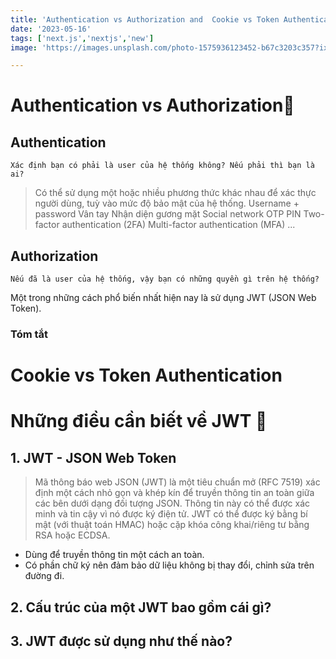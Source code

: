 ```yaml
---
title: 'Authentication vs Authorization and  Cookie vs Token Authentication and  JSON Web Token'
date: '2023-05-16'
tags: ['next.js','nextjs','new']
image: 'https://images.unsplash.com/photo-1575936123452-b67c3203c357?ixlib=rb-4.0.3&ixid=M3wxMjA3fDB8MHxzZWFyY2h8Mnx8aW1hZ2V8ZW58MHx8MHx8fDA%3D&w=1000&q=80'

---
```

# Authentication vs Authorization🎉
<CustomImage src="https://raw.githubusercontent.com/asdiop159752/BlogPost/master/images/Authentication-Authorization.jpg" alt="Warning:Authentication-Authorization" />

## Authentication
`Xác định bạn có phải là user của hệ thống không? Nếu phải thì bạn là ai?`

> Có thể sử dụng một hoặc nhiều phương thức khác nhau để xác thực người dùng, tuỳ vào mức độ bảo mật của
> hệ thống.
> Username + password
> Vân tay
> Nhận diện gương mặt
> Social network
> OTP
> PIN
> Two-factor authentication (2FA)
> Multi-factor authentication (MFA)
...

## Authorization
`Nếu đã là user của hệ thống, vậy bạn có những quyền gì trên hệ thống?`

Một trong những cách phổ biến nhất hiện nay là sử dụng JWT (JSON Web Token).

### Tóm tắt 
<CustomImage src="https://raw.githubusercontent.com/asdiop159752/BlogPost/master/images/SumaryAuthentication-Authorization.png" alt="Warning:SumaryAuthentication-Authorization" />

# Cookie vs Token Authentication
<CustomImage src="https://raw.githubusercontent.com/asdiop159752/BlogPost/master/images/CookievsToken-Authentication.png" alt="Warning: CookievsToken Authentication" />


<CustomImage src="https://raw.githubusercontent.com/asdiop159752/BlogPost/master/images/SumaryCookievsToken-Authentication.png" alt="Warning: SumaryCookievsToken-Authentication" />

# Những điều cần biết về JWT 🎉

## 1. JWT - JSON Web Token

> Mã thông báo web JSON (JWT) là một tiêu chuẩn mở (RFC 7519) xác định một cách nhỏ gọn và khép kín để truyền thông tin an toàn giữa các bên dưới dạng đối tượng JSON. Thông tin này có thể được xác minh và tin cậy vì nó được ký điện tử. JWT có thể được ký bằng bí mật (với thuật toán HMAC) hoặc cặp khóa công khai/riêng tư bằng RSA hoặc ECDSA.

* Dùng để truyền thông tin một cách an toàn.
* Có phần chữ ký nên đảm bảo dữ liệu không bị thay đổi, chỉnh sửa trên đường đi.

<CustomImage src="https://raw.githubusercontent.com/asdiop159752/BlogPost/master/images/JSON-Web-Token.png" alt="Warning: JSON-Web-Token" />

## 2. Cấu trúc của một JWT bao gồm cái gì?

<CustomImage src="https://raw.githubusercontent.com/asdiop159752/BlogPost/master/images/Cấu_trúc_của_một_JWT.png" alt="Warning: Cấu_trúc_của_một_JWT" />

## 3. JWT được sử dụng như thế nào?

<CustomImage src="https://raw.githubusercontent.com/asdiop159752/BlogPost/master/images/How_to_use_JWT.png" alt="Warning: How_to_use_JWT" />









